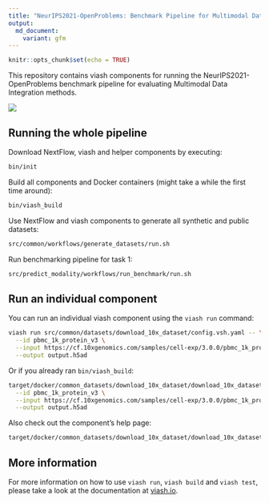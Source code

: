```yaml
---
title: "NeurIPS2021-OpenProblems: Benchmark Pipeline for Multimodal Data Integration"
output: 
  md_document:
    variant: gfm
---
```


```r
knitr::opts_chunk$set(echo = TRUE)
```

This repository contains viash components for running the NeurIPS2021-OpenProblems benchmark pipeline
for evaluating Multimodal Data Integration methods.

![](dataflow.svg)

## Running the whole pipeline

Download NextFlow, viash and helper components by executing:

```sh
bin/init
```

Build all components and Docker containers (might take a while the first time around):

```sh
bin/viash_build
```

Use NextFlow and viash components to generate all synthetic and public datasets:

```sh
src/common/workflows/generate_datasets/run.sh
```

Run benchmarking pipeline for task 1:

```sh
src/predict_modality/workflows/run_benchmark/run.sh
```

## Run an individual component

You can run an individual viash component using the `viash run` command:

```sh
viash run src/common/datasets/download_10x_dataset/config.vsh.yaml -- \
  --id pbmc_1k_protein_v3 \
  --input https://cf.10xgenomics.com/samples/cell-exp/3.0.0/pbmc_1k_protein_v3/pbmc_1k_protein_v3_raw_feature_bc_matrix.h5 \
  --output output.h5ad
```

Or if you already ran `bin/viash_build`:

```sh
target/docker/common_datasets/download_10x_dataset/download_10x_dataset \
  --id pbmc_1k_protein_v3 \
  --input https://cf.10xgenomics.com/samples/cell-exp/3.0.0/pbmc_1k_protein_v3/pbmc_1k_protein_v3_raw_feature_bc_matrix.h5 \
  --output output.h5ad
```

Also check out the component's help page:

```sh
target/docker/common_datasets/download_10x_dataset/download_10x_dataset
```

## More information

For more information on how to use `viash run`, `viash build` and `viash test`, please 
take a look at the documentation at [viash.io](https://viash.io).

